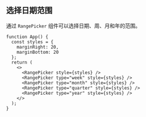 ## 选择日期范围

通过 `RangePicker` 组件可以选择日期、周、月和年的范围。

```tsx live=true
function App() {
  const styles = {
    marginRight: 20,
    marginBottom: 20
  };
  return (
    <>
      <RangePicker style={styles} />
      <RangePicker type="week" style={styles} />
      <RangePicker type="month" style={styles} />
      <RangePicker type="quarter" style={styles} />
      <RangePicker type="year" style={styles} />
    </>
  );
}
```
